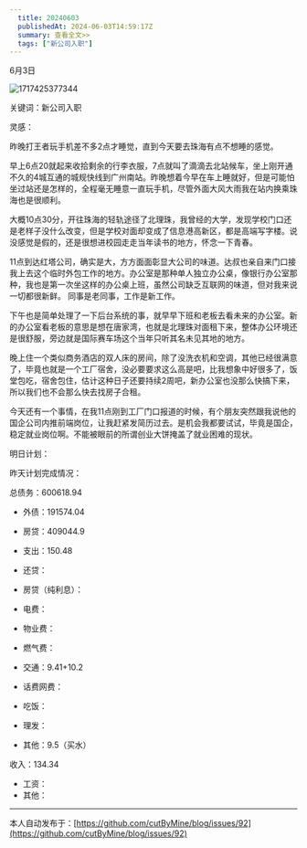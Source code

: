```yaml
---
  title: 20240603
  publishedAt: 2024-06-03T14:59:17Z
  summary: 查看全文>>
  tags: ["新公司入职"]
---
```


6月3日

![1717425377344](https://github.com/cutByMine/blog/assets/164211290/53a1cb31-5f11-43c9-bc06-01c942a5d442)

关键词：新公司入职

灵感：

昨晚打王者玩手机差不多2点才睡觉，直到今天要去珠海有点不想睡的感觉。

早上6点20就起来收拾剩余的行李衣服，7点就叫了滴滴去北站候车，坐上刚开通不久的4城互通的城规快线到广州南站。昨晚想着今早在车上睡就好，但是可能怕坐过站还是怎样的，全程毫无睡意一直玩手机，尽管外面大风大雨我在站内换乘珠海也是很顺利。

大概10点30分，开往珠海的轻轨途径了北理珠，我曾经的大学，发现学校门口还是老样子没什么改变，但是学校对面却变成了信息港高新区，都是高端写字楼。说没感觉是假的，还是很想进校园走走当年读书的地方，怀念一下青春。

11点到达红塔公司，确实是大，方方面面彰显大公司的味道。达叔也亲自来门口接我上去这个临时外包工作的地方。办公室是那种单人独立办公桌，像银行办公室那种，我也是第一次坐这样的办公桌上班，虽然公司缺乏互联网的味道，但对我来说一切都很新鲜。
同事是老同事，工作是新工作。

下午也是简单处理了一下后台系统的事，就早早下班和老板去看未来的办公室。新的办公室看老板的意思是想在唐家湾，也就是北理珠对面租下来，整体办公环境还是很舒服，旁边就是国际赛车场这个当年只听其名未见其地的地方。

晚上住一个类似商务酒店的双人床的房间，除了没洗衣机和空调，其他已经很满意了，毕竟也就是一个工厂宿舍，没必要要求这么高是吧，比我想象中好很多了，饭堂包吃，宿舍包住，估计这种日子还要持续2周吧，新办公室也没那么快搞下来，所以我们也不会那么快去找房子合租。

今天还有一个事情，在我11点刚到工厂门口报道的时候，有个朋友突然跟我说他的国企公司内推前端岗位，让我赶紧发简历过去。是机会我都要试试，毕竟是国企，稳定就业岗位啊。不能被眼前的所谓创业大饼掩盖了就业困难的现状。

明日计划：

昨天计划完成情况：

总债务：600618.94
- 外债：191574.04
- 房贷：409044.9

- 支出：150.48
- 还贷：
- 房贷（纯利息）：
- 电费：
- 物业费：
- 燃气费：
- 交通：9.41+10.2
- 话费网费：
- 吃饭：
- 理发：
- 其他：9.5（买水）

收入：134.34
- 工资：
- 其他：


---
本人自动发布于：[https://github.com/cutByMine/blog/issues/92](https://github.com/cutByMine/blog/issues/92)
